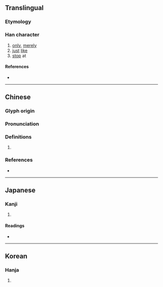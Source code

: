 {{character info/new}}
==Translingual==

===Etymology===
{{rfe|lang=mul|Is {{m|mul|帝|sc=Hani}} the phonetic component of this compound character?}}

===Han character===
{{Han char|rn=30|rad=口|as=09|sn=12|four=00602|canj=YBR,YBLBR|ids=⿱帝口}}

# [[only]], [[merely]]
# [[just]] [[like]]
# [[stop]] at

====References====
* {{Han ref|kx=0196.290|dkj=03886|dj=0418.210|hdz=10660.010|uh=557B|ud=21883|bh=B3D7|bd=46039}}

----

==Chinese==
{{zh-forms}}

===Glyph origin===
{{Han etym}}

===Pronunciation===
{{zh-pron
|m=chì
|c=ci3
|mc=y
|oc=y
|cat=
}}

===Definitions===
{{zh-hanzi}}

# {{rfdef|zh}}

===References===
* {{R:yue:Hanzi}}

----

==Japanese==

===Kanji===
{{ja-kanji|grade=|rs=口09}}

# {{defn|lang=ja|sort=口09}}

====Readings====
* {{ja-readings
|goon=し
|kanon=し
|kun=ただ-ならぬ, ただ-に}}

----

==Korean==

===Hanja===
{{ko-hanja|hangeul=시|rv=si|mr=si}}

# {{defn|lang=ko|sort=口09}}